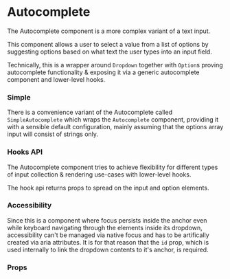 
# Autocomplete

The Autocomplete component is a more complex variant of a text input.

This component allows a user to select a value from a list of options by suggesting options based on what text the user types into an input field.

Technically, this is a wrapper around `Dropdown` together with `Option`s proving autocomplete functionality & exposing it via a generic autocomplete component and lower-level hooks.

<Canvas withSource="open">
    <Story id="components-autocomplete--basic" />
</Canvas>

### Simple

There is a convenience variant of the Autocomplete called `SimpleAutocomplete` which wraps the `Autocomplete` component, providing it with a sensible default configuration, mainly assuming that the options array input will consist of strings only.

<Canvas>
    <Story id="components-autocomplete--simple" />
</Canvas>

### Hooks API

The Autocomplete component tries to achieve flexibility for different types of input collection & rendering use-cases with lower-level hooks.

The hook api returns props to spread on the input and option elements.

<Canvas>
    <Story id="components-autocomplete--custom" />
</Canvas>

### Accessibility

Since this is a component where focus persists inside the anchor even while keyboard navigating through the elements inside its dropdown, accessibility can't be managed via native focus and has to be artifically created via aria attributes. It is for that reason that the `id` prop, which is used internally to link the dropdown contents to it's anchor, is required.

### Props

<ArgsTable of={Autocomplete} />
